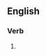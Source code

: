 ==English==

===Verb===
{{head|en|present participle}}

# {{present participle of|huddle|lang=en|nocat=1}}